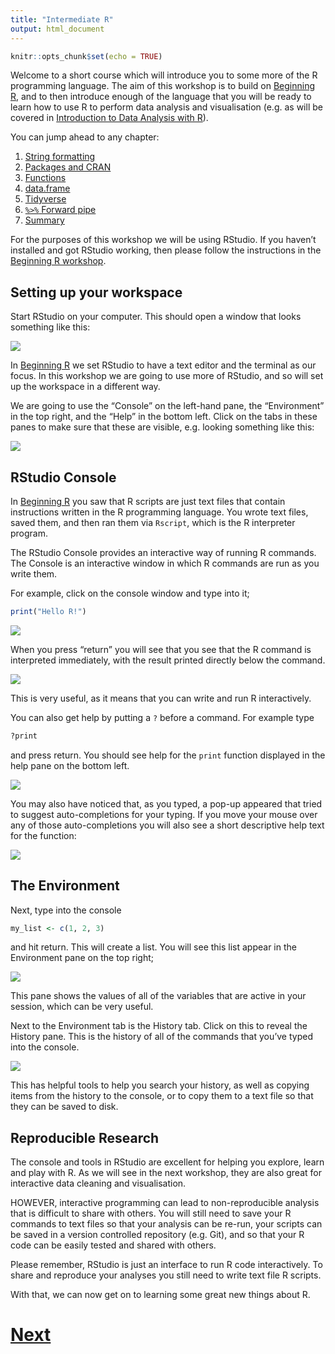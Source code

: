 ```yaml
---
title: "Intermediate R"
output: html_document
---
```


```r
knitr::opts_chunk$set(echo = TRUE)
```

Welcome to a short course which will introduce you to some more of the R programming 
language. The aim of this workshop is to build on 
[Beginning R](https://chryswoods.com/beginning_r), and to then introduce
enough of the language that you will be ready to learn how to use R to 
perform data analysis and visualisation (e.g. as will be covered in 
[Introduction to Data Analysis with R](https://chryswoods.com/data_analysis_r)).

You can jump ahead to any chapter:

1. [String formatting](formatting.html)
2. [Packages and CRAN](packages.html)
3. [Functions](functions.html)
4. [data.frame](dataframes.html)
5. [Tidyverse](tidyverse.html)
6. [`%>%` Forward pipe](magrittr.html)
7. [Summary](summary.html)

For the purposes of this workshop we will be using RStudio. If you haven't
installed and got RStudio working, then please follow the instructions
in the [Beginning R workshop](https://chryswoods.com/beginning_r).

## Setting up your workspace

Start RStudio on your computer. This should open a window that looks something
like this:

![](images/rstudio01.png)

In [Beginning R](https://chryswoods.com/beginning_r) we set RStudio
to have a text editor and the terminal as our focus. In this workshop
we are going to use more of RStudio, and so will set up the workspace
in a different way.

We are going to use the "Console" on the left-hand pane, the
"Environment" in the top right, and the "Help" in the bottom
left. Click on the tabs in these panes to make sure that these
are visible, e.g. looking something like this:

![](images/rstudio02.png)

## RStudio Console

In [Beginning R](https://chryswoods.com/beginning_r) you saw that R scripts
are just text files that contain instructions written in the R programming
language. You wrote text files, saved them, and then ran them via
`Rscript`, which is the R interpreter program.

The RStudio Console provides an interactive way of running R commands. 
The Console is an interactive window in which R commands are run as you write
them.

For example, click on the console window and type into it;

```R
print("Hello R!")
```

![](images/rstudio03.png)

When you press "return" you will see that you see that the R command is
interpreted immediately, with the result printed directly below the command.

![](images/rstudio04.png)

This is very useful, as it means that you can write and run R interactively.

You can also get help by putting a `?` before a command. For example type

```R
?print
```

and press return. You should see help for the `print` function displayed
in the help pane on the bottom left.

![](images/rstudio05.png)

You may also have noticed that, as you typed, a pop-up appeared that tried
to suggest auto-completions for your typing. If you move your mouse over 
any of those auto-completions you will also see a short descriptive help
text for the function:

![](images/rstudio06.png)

## The Environment

Next, type into the console

```R
my_list <- c(1, 2, 3)
```

and hit return. This will create a list. You will see this list appear
in the Environment pane on the top right;

![](images/rstudio07.png)

This pane shows the values of all of the variables that are active in 
your session, which can be very useful.

Next to the Environment tab is the History tab. Click on this to 
reveal the History pane. This is the history of all of the commands
that you've typed into the console.

![](images/rstudio08.png)

This has helpful tools to help you search your history, as well as copying
items from the history to the console, or to copy them to a 
text file so that they can be saved to disk.

## Reproducible Research

The console and tools in RStudio are excellent for helping you explore, learn
and play with R. As we will see in the next workshop, they are also great
for interactive data cleaning and visualisation.

HOWEVER, interactive programming can lead to non-reproducible analysis
that is difficult to share with others. You will still need to save
your R commands to text files so that your analysis can be re-run, 
your scripts can be saved in a version controlled repository
(e.g. Git), and so that your R code can be easily tested and 
shared with others.

Please remember, RStudio is just an interface to run R code interactively.
To share and reproduce your analyses you still need to write 
text file R scripts.

With that, we can now get on to learning some great new things about R.

# [Next](formatting.html)
